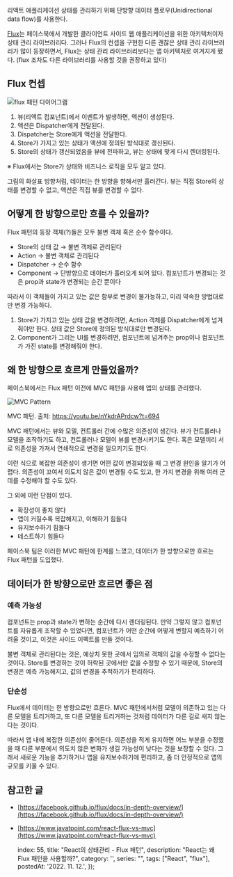 
리액트 애플리케이션 상태를 관리하기 위해 단방향 데이터 플로우(Unidirectional data flow)를 사용한다.

[Flux](https://github.com/facebook/flux)는 페이스북에서 개발한 클라이언트 사이드 웹 애플리케이션을 위한 아키텍처이자 상태 관리 라이브러리다. 그러나 Flux의 컨셉을 구현한 다른 괜찮은 상태 관리 라이브러리가 많이 등장하면서, Flux는 상태 관리 라이브러리보다는 앱 아키텍처로 여겨지게 됐다.
(flux 조차도 다른 라이브러리를 사용할 것을 권장하고 있다)

## Flux 컨셉

![flux 패턴 다이어그램](/image/55/flux-pattern.png)

1. 뷰(리액트 컴포넌트)에서 이벤트가 발생하면, 액션이 생성된다.
2. 액션은 Dispatcher에게 전달된다.
3. Dispatcher는 Store에게 액션을 전달한다.
4. Store가 가지고 있는 상태가 액션에 정의된 방식대로 갱신된다.
5. Store의 상태가 갱신되었음을 뷰에 전파하고, 뷰는 상태에 맞게 다시 렌더링된다.

※ Flux에서는 Store가 상태와 비즈니스 로직을 모두 알고 있다.

그림의 화살표 방향처럼, 데이터는 한 방향을 향해서만 흘러간다. 뷰는 직접 Store의 상태를 변경할 수 없고, 액션은 직접 뷰를 변경할 수 없다.

## 어떻게 한 방향으로만 흐를 수 있을까?

Flux 패턴의 등장 객체(?)들은 모두 불변 객체 혹은 순수 함수이다.

- Store의 상태 값 → 불변 객체로 관리된다
- Action → 불변 객체로 관리된다
- Dispatcher → 순수 함수
- Component → 단방향으로 데이터가 흘러오게 되어 있다. 컴포넌트가 변경되는 것은 prop과 state가 변경되는 순간 뿐이다

따라서 이 객체들이 가지고 있는 값은 함부로 변경이 불가능하고, 미리 약속한 방법대로만 변경 가능하다.

1. Store가 가지고 있는 상태 값을 변경하려면, Action 객체를 Dispatcher에게 넘겨줘야만 한다. 상태 값은 Store에 정의된 방식대로만 변경된다.
2. Component가 그리는 UI를 변경하려면, 컴포넌트에 넘겨주는 prop이나 컴포넌트가 가진 state를 변경해줘야 한다.

## 왜 한 방향으로 흐르게 만들었을까?

페이스북에서는 Flux 패턴 이전에 MVC 패턴을 사용해 앱의 상태를 관리했다.

![MVC Pattern](/image/55/mvc-facebook.png)

<Caption>MVC 패턴. 출처: <a href={'https://youtu.be/nYkdrAPrdcw?t=694'}>https://youtu.be/nYkdrAPrdcw?t=694</a></Caption>

MVC 패턴에서는 뷰와 모델, 컨트롤러 간에 수많은 의존성이 생긴다. 뷰가 컨트롤러나 모델을 조작하기도 하고, 컨트롤러나 모델이 뷰를 변경시키기도 한다. 혹은 모델끼리 서로 의존성을 가져서 연쇄적으로 변경을 일으키기도 한다.

이런 식으로 복잡한 의존성이 생기면 어떤 값이 변경되었을 때 그 변경 원인을 알기가 어렵다. 의존성이 꼬여서 의도치 않은 값이 변경될 수도 있고, 한 가지 변경을 위해 여러 군데를 수정해야 할 수도 있다.

그 외에 이런 단점이 있다.

- 확장성이 좋지 않다
- 앱이 커질수록 복잡해지고, 이해하기 힘들다
- 유지보수하기 힘들다
- 테스트하기 힘들다

페이스북 팀은 이러한 MVC 패턴에 한계를 느꼈고, 데이터가 한 방향으로만 흐르는 Flux 패턴을 도입했다.

## 데이터가 한 방향으로만 흐르면 좋은 점

### 예측 가능성

컴포넌트는 prop과 state가 변하는 순간에 다시 렌더링된다. 만약 그렇지 않고 컴포넌트를 자유롭게 조작할 수 있었다면, 컴포넌트가 어떤 순간에 어떻게 변할지 예측하기 어려울 것이고, 이것은 사이드 이펙트를 만들 것이다.

불변 객체로 관리된다는 것은, 예상치 못한 곳에서 임의로 객체의 값을 수정할 수 없다는 것이다. Store를 변경하는 것이 허락된 곳에서만 값을 수정할 수 있기 때문에, Store의 변경은 예측 가능해지고, 값의 변경을 추적하기가 편리하다.

### 단순성

Flux에서 데이터는 한 방향으로만 흐른다. MVC 패턴에서처럼 모델이 의존하고 있는 다른 모델을 트리거하고, 또 다른 모델을 트리거하는 것처럼 데이터가 다른 길로 새지 않는다는 것이다.

따라서 앱 내에 복잡한 의존성이 줄어든다. 의존성을 적게 유지하면 어느 부분을 수정했을 때 다른 부분에서 의도치 않은 변화가 생길 가능성이 낮다는 것을 보장할 수 있다. 그래서 새로운 기능을 추가하거나 앱을 유지보수하기에 편리하고, 좀 더 안정적으로 앱의 규모를 키울 수 있다.

## 참고한 글

- [https://facebook.github.io/flux/docs/in-depth-overview/](https://facebook.github.io/flux/docs/in-depth-overview/)
- [https://www.javatpoint.com/react-flux-vs-mvc](https://www.javatpoint.com/react-flux-vs-mvc)

    index: 55,
    title: "React의 상태관리 - Flux 패턴",
    description: "React는 왜 Flux 패턴을 사용할까?",
    category: '',
    series: "",
    tags: ["React", "flux"],
    postedAt: '2022. 11. 12.',
});
